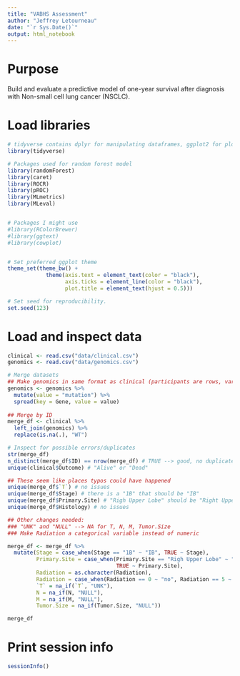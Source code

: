 ```yaml
---
title: "VABHS Assessment"
author: "Jeffrey Letourneau"
date: "`r Sys.Date()`"
output: html_notebook
---
```


# Purpose
Build and evaluate a predictive model of one-year survival after diagnosis with Non-small cell lung cancer (NSCLC).

# Load libraries
```r
# tidyverse contains dplyr for manipulating dataframes, ggplot2 for plotting, and other useful packages
library(tidyverse) 

# Packages used for random forest model
library(randomForest)
library(caret)
library(ROCR)
library(pROC)
library(MLmetrics)
library(MLeval)


# Packages I might use
#library(RColorBrewer)
#library(ggtext)
#library(cowplot)


# Set preferred ggplot theme
theme_set(theme_bw() +
            theme(axis.text = element_text(color = "black"),
                  axis.ticks = element_line(color = "black"),
                  plot.title = element_text(hjust = 0.5)))

# Set seed for reproducibility.
set.seed(123)

```

# Load and inspect data
```r
clinical <- read.csv("data/clinical.csv")
genomics <- read.csv("data/genomics.csv")

# Merge datasets
## Make genomics in same format as clinical (participants are rows, variables are columns) 
genomics <- genomics %>%
  mutate(value = "mutation") %>%
  spread(key = Gene, value = value)
  
## Merge by ID
merge_df <- clinical %>%
  left_join(genomics) %>%
  replace(is.na(.), "WT")

# Inspect for possible errors/duplicates
str(merge_df)
n_distinct(merge_df$ID) == nrow(merge_df) # TRUE --> good, no duplicate participants
unique(clinical$Outcome) # "Alive" or "Dead"

## These seem like places typos could have happened
unique(merge_df$`T`) # no issues
unique(merge_df$Stage) # there is a "1B" that should be "IB"
unique(merge_df$Primary.Site) # "Righ Upper Lobe" should be "Right Upper Lobe"
unique(merge_df$Histology) # no issues

## Other changes needed:
### "UNK" and "NULL" --> NA for T, N, M, Tumor.Size
### Make Radiation a categorical variable instead of numeric

merge_df <- merge_df %>%
  mutate(Stage = case_when(Stage == "1B" ~ "IB", TRUE ~ Stage),
         Primary.Site = case_when(Primary.Site == "Righ Upper Lobe" ~ "Right Upper Lobe",
                                  TRUE ~ Primary.Site),
         Radiation = as.character(Radiation),
         Radiation = case_when(Radiation == 0 ~ "no", Radiation == 5 ~ "yes"),
         `T` = na_if(`T`, "UNK"),
         N = na_if(N, "NULL"),
         M = na_if(M, "NULL"),
         Tumor.Size = na_if(Tumor.Size, "NULL"))

merge_df

```


# Print session info
```r
sessionInfo()
```

